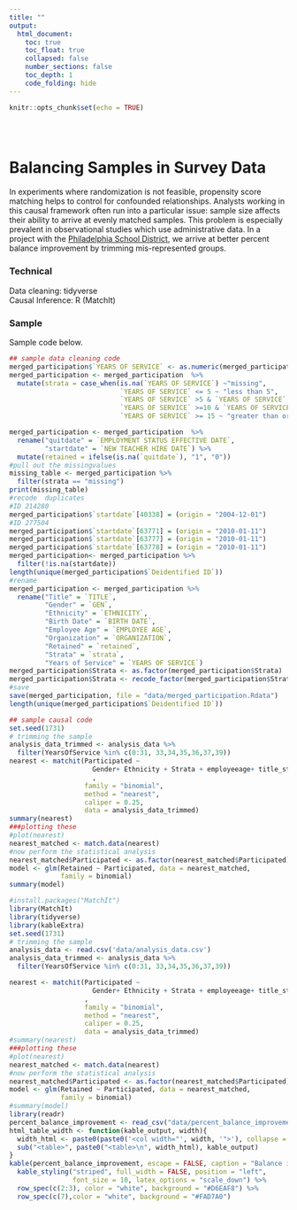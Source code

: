 ```yaml
---
title: ""
output:
  html_document:
    toc: true
    toc_float: true
    collapsed: false
    number_sections: false
    toc_depth: 1
    code_folding: hide
---
```


```r
knitr::opts_chunk$set(echo = TRUE)
```
<script>
$(document).ready(function(){
    $('[data-toggle="popover"]').popover(); 
});
</script>
<style type="text/css">
.title {
  display: none;
}

#getting-started img {
  margin-right: 1px;
}

</style>

<div class="row" style="padding-top: 30px;">
<div class="col-sm-6">

# Balancing Samples in Survey Data

In experiments where randomization is not feasible, propensity score matching helps to control for confounded relationships. Analysts working in this causal framework often run into a particular issue: sample size affects their ability to arrive at evenly matched samples. This problem is especially prevalent in observational studies which use administrative data. In a project with the <a href = "https://www.opendataphilly.org/" target = "_blank"> Philadelphia School District</a>, we arrive at better percent balance improvement by trimming mis-represented groups.

### Technical

Data cleaning: tidyverse </br>
Causal Inference: R (MatchIt)

### Sample

Sample code below.


```r

## sample data cleaning code
merged_participation$`YEARS OF SERVICE` <- as.numeric(merged_participation$`YEARS OF SERVICE`)
merged_participation <- merged_participation  %>%
  mutate(strata = case_when(is.na(`YEARS OF SERVICE`) ~"missing",
                            `YEARS OF SERVICE` <= 5 ~ "less than 5",
                            `YEARS OF SERVICE` >5 & `YEARS OF SERVICE` < 10 ~ "5 to less than 10 years",
                            `YEARS OF SERVICE` >=10 & `YEARS OF SERVICE` < 15 ~ "10 to 15 years",
                            `YEARS OF SERVICE` >= 15 ~ "greater than or equal to 15"))

merged_participation <- merged_participation  %>%
  rename("quitdate" = `EMPLOYMENT STATUS EFFECTIVE DATE`,
         "startdate" = `NEW TEACHER HIRE DATE`) %>%
  mutate(retained = ifelse(is.na(`quitdate`), "1", "0"))
#pull out the missingvalues
missing_table <- merged_participation %>%
  filter(strata == "missing")
print(missing_table)
#recode  duplicates
#ID 214280
merged_participation$`startdate`[40338] = (origin = "2004-12-01")
#ID 277504
merged_participation$`startdate`[63771] = (origin = "2010-01-11")
merged_participation$`startdate`[63777] = (origin = "2010-01-11")
merged_participation$`startdate`[63778] = (origin = "2010-01-11")
merged_participation<- merged_participation %>%
  filter(!is.na(startdate))
length(unique(merged_participation$`Deidentified ID`))
#rename
merged_participation <- merged_participation %>%
  rename("Title" = `TITLE`,
         "Gender" = `GEN`,
         "Ethnicity" = `ETHNICITY`,
         "Birth Date" = `BIRTH DATE`,
         "Employee Age" = `EMPLOYEE AGE`,
         "Organization" = `ORGANIZATION`,
         "Retained" = `retained`,
         "Strata" = `strata`,
         "Years of Service" = `YEARS OF SERVICE`)
merged_participation$Strata <- as.factor(merged_participation$Strata)
merged_participation$Strata <- recode_factor(merged_participation$Strata, `1` = "less than 5", `2` = "5 to less than 10 years", `3` = "10 to 15 years", `4` = "greater than or equal to 15")
#save
save(merged_participation, file = "data/merged_participation.Rdata")  
length(unique(merged_participation$`Deidentified ID`))

## sample causal code
set.seed(1731)
# trimming the sample
analysis_data_trimmed <- analysis_data %>%
  filter(YearsOfService %in% c(0:31, 33,34,35,36,37,39))
nearest <- matchit(Participated ~
                     Gender+ Ethnicity + Strata + employeeage+ title_status
                     ,
                   family = "binomial",
                   method = "nearest",
                   caliper = 0.25,
                   data = analysis_data_trimmed)
summary(nearest)
###plotting these
#plot(nearest)
nearest_matched <- match.data(nearest)
#now perform the statistical analysis
nearest_matched$Participated <- as.factor(nearest_matched$Participated)
model <- glm(Retained ~ Participated, data = nearest_matched,
             family = binomial)
summary(model)

```

```r


#install.packages("MatchIt")
library(MatchIt)
library(tidyverse)
library(kableExtra)
set.seed(1731)
# trimming the sample
analysis_data <- read.csv('data/analysis_data.csv')
analysis_data_trimmed <- analysis_data %>%
  filter(YearsOfService %in% c(0:31, 33,34,35,36,37,39))

nearest <- matchit(Participated ~
                     Gender+ Ethnicity + Strata + employeeage+ title_status
                   ,
                   family = "binomial",
                   method = "nearest",
                   caliper = 0.25,
                   data = analysis_data_trimmed)
#summary(nearest)
###plotting these
#plot(nearest)
nearest_matched <- match.data(nearest)
#now perform the statistical analysis
nearest_matched$Participated <- as.factor(nearest_matched$Participated)
model <- glm(Retained ~ Participated, data = nearest_matched,
             family = binomial)
#summary(model)
library(readr)
percent_balance_improvement <- read_csv("data/percent_balance_improvement.csv")
html_table_width <- function(kable_output, width){
  width_html <- paste0(paste0('<col width="', width, '">'), collapse = "\n")
  sub("<table>", paste0("<table>\n", width_html), kable_output)
}
kable(percent_balance_improvement, escape = FALSE, caption = "Balance is a representation of similarity in the distribution of a covariate among the treatment and the control group. Trimming the sample helped us to arrive at a better percent balance improvement for unrepresented variables.") %>%
  kable_styling("striped", full_width = FALSE, position = "left",
                font_size = 10, latex_options = "scale_down") %>%
  row_spec(c(2:3), color = "white", background = "#D6EAF8") %>%
  row_spec(c(7),color = "white", background = "#FAD7A0")


```



